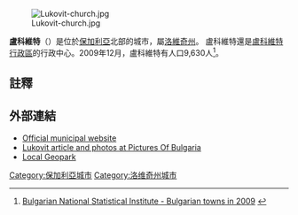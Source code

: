{{Infobox settlement <!--more fields are available for this Infobox--See Template:Infobox Settlement-->
|official_name = 盧科維特
|image_shield= BUL Луковит COA.png
|subdivision_type = [[國家列表|國家]]
|subdivision_name       = [[保加利亞|保加利亞]]
|subdivision_type1      = [[保加利亞行政區劃|州]]
|timezone=[[Eastern_European_Time|EET]]
|utc_offset=+2
|timezone_DST=[[Eastern_European_Summer_Time|EEST]]
|utc_offset_DST=+3
|map_caption = Location of Lukovit|
|pushpin_map            =Bulgaria <!-- the name of a location map as per http://en.wikipedia.org/wiki/Template:Location_map -->
|pushpin_label_position = <!-- the position of the pushpin label: left, right, top, bottom, none -->
|pushpin_map_caption    =盧科維特在保加利亞的位置
|pushpin_mapsize        =
|leader_title           =市長
|postal_code_type       =[[保加利亞郵政編碼列表|郵政編碼]]
|subdivision_name1=[[洛維奇州|洛維奇州]]
|population_total=9,630|population_footnotes=<ref name="statistika"/>|
population_as_of=31.12.2009|
elevation_m=171|
postal_code=5770|
area_code=0697|
leader_name=Ivan Grancharov|
}}
[[Image:Lukovit-church.jpg|left]]

'''盧科維特'''（{{lang-bg|Луковит}}）是位於[[保加利亞|保加利亞]]北部的城市，屬[[洛維奇州|洛維奇州]]。 盧科維特還是[[盧科維特行政區|盧科維特行政區]]的行政中心。2009年12月，盧科維特有人口9,630人<ref name="statistika">{{en icon}} [http://www.nsi.bg/otrasalen.php?otr=53&a1=1583&a2=1584&a3=1588#cont Bulgarian National Statistical Institute - Bulgarian towns in 2009] {{Wayback|url=http://www.nsi.bg/otrasalen.php?otr=53&a1=1583&a2=1584&a3=1588#cont |date=20101113165731 }}</ref>。

==註釋==
{{Reflist}}

==外部連結==
{{Commonscat|Lukovit|盧科維特}}
* [https://web.archive.org/web/20060207064816/http://www.lukovit.com/bg/index.php Official municipal website]
* [https://web.archive.org/web/20080921153058/http://www.picturesofbulgaria.com/article/lukovit.html Lukovit article and photos at Pictures Of Bulgaria]
* [https://web.archive.org/web/20080807142007/http://www.geopark-bg.com/e_index.html Local Geopark]

{{保加利亞地理小作品}}
{{保加利亞城市}}
{{normdaten}}
[[Category:保加利亞城市|Category:保加利亞城市]]
[[Category:洛维奇州城市|Category:洛维奇州城市]]